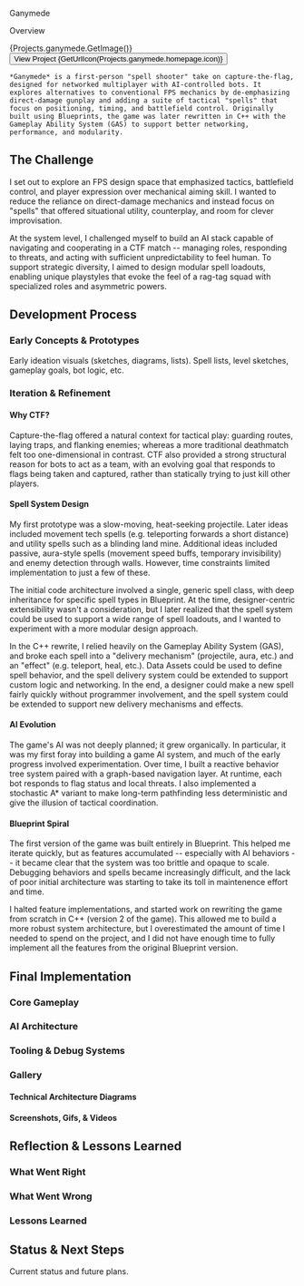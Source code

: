 
<Text variant="h1" className="mx-auto text-center">Ganymede</Text>

<Text variant="h2" className="mb-6">Overview</Text>

<div className="max-sm:flex max-sm:flex-col -mb-4">
	<div className="float-right flex flex-col m-6">
		<HoverTilt className="max-w-72 sm:w-72 mx-auto -mt-6">{Projects.ganymede.GetImage()}</HoverTilt>
		<div className="flex flex-col items-center sm:justify-end mt-6 gap-1">
			<Button
				kind="secondary"
				asChild
				aria-label="View project homepage for Ganymede"
				className="grow w-full max-w-72"
			>
				<Link href={Projects.ganymede.homepage.url} hasExternalIcon={false}>
					View Project
					{GetUrlIcon(Projects.ganymede.homepage.icon)}
				</Link>
			</Button>
		</div>
	</div>
	<BadgeList project={Projects.ganymede}/>

	*Ganymede* is a first-person "spell shooter" take on capture-the-flag, designed for networked multiplayer with AI-controlled bots. It explores alternatives to conventional FPS mechanics by de-emphasizing direct-damage gunplay and adding a suite of tactical "spells" that focus on positioning, timing, and battlefield control. Originally built using Blueprints, the game was later rewritten in C++ with the Gameplay Ability System (GAS) to support better networking, performance, and modularity.
</div>

## The Challenge

I set out to explore an FPS design space that emphasized tactics, battlefield control, and player expression over mechanical aiming skill. I wanted to reduce the reliance on direct-damage mechanics and instead focus on "spells" that offered situational utility, counterplay, and room for clever improvisation.

At the system level, I challenged myself to build an AI stack capable of navigating and cooperating in a CTF match -- managing roles, responding to threats, and acting with sufficient unpredictability to feel human. To support strategic diversity, I aimed to design modular spell loadouts, enabling unique playstyles that evoke the feel of a rag-tag squad with specialized roles and asymmetric powers.

## Development Process

### Early Concepts & Prototypes

Early ideation visuals (sketches, diagrams, lists). Spell lists, level sketches, gameplay goals, bot logic, etc.

### Iteration & Refinement

#### Why CTF?

Capture-the-flag offered a natural context for tactical play: guarding routes, laying traps, and flanking enemies; whereas a more traditional deathmatch felt too one-dimensional in contrast. CTF also provided a strong structural reason for bots to act as a team, with an evolving goal that responds to flags being taken and captured, rather than statically trying to just kill other players.

#### Spell System Design

My first prototype was a slow-moving, heat-seeking projectile. Later ideas included movement tech spells (e.g. teleporting forwards a short distance) and utility spells such as a blinding land mine. Additional ideas included passive, aura-style spells (movement speed buffs, temporary invisibility) and enemy detection through walls. However, time constraints limited implementation to just a few of these.

The initial code architecture involved a single, generic spell class, with deep inheritance for specific spell types in Blueprint. At the time, designer-centric extensibility wasn't a consideration, but I later realized that the spell system could be used to support a wide range of spell loadouts, and I wanted to experiment with a more modular design approach.

In the C++ rewrite, I relied heavily on the Gameplay Ability System (GAS), and broke each spell into a "delivery mechanism" (projectile, aura, etc.) and an "effect" (e.g. teleport, heal, etc.). Data Assets could be used to define spell behavior, and the spell delivery system could be extended to support custom logic and networking. In the end, a designer could make a new spell fairly quickly without programmer involvement, and the spell system could be extended to support new delivery mechanisms and effects.

#### AI Evolution

The game's AI was not deeply planned; it grew organically. In particular, it was my first foray into building a game AI system, and much of the early progress involved experimentation. Over time, I built a reactive behavior tree system paired with a graph-based navigation layer. At runtime, each bot responds to flag status and local threats. I also implemented a stochastic A* variant to make long-term pathfinding less deterministic and give the illusion of tactical coordination.

#### Blueprint Spiral

The first version of the game was built entirely in Blueprint. This helped me iterate quickly, but as features accumulated -- especially with AI behaviors -- it became clear that the system was too brittle and opaque to scale. Debugging behaviors and spells became increasingly difficult, and the lack of poor initial architecture was starting to take its toll in maintenence effort and time.

I halted feature implementations, and started work on rewriting the game from scratch in C++ (version 2 of the game). This allowed me to build a more robust system architecture, but I overestimated the amount of time I needed to spend on the project, and I did not have enough time to fully implement all the features from the original Blueprint version.

## Final Implementation

### Core Gameplay

### AI Architecture

### Tooling & Debug Systems

### Gallery

#### Technical Architecture Diagrams

#### Screenshots, Gifs, & Videos

## Reflection & Lessons Learned

### What Went Right

### What Went Wrong

### Lessons Learned

## Status & Next Steps

Current status and future plans.
